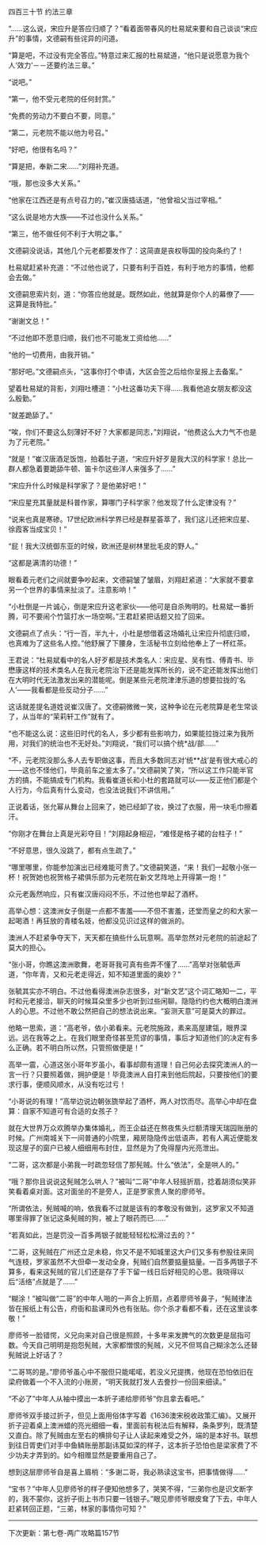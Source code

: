 

四百三十节 约法三章

“……这么说，宋应升是答应归顺了？”看着面带春风的杜易斌来要和自己谈谈“宋应升”的事情，文德嗣有些诧异的问道。

“算是吧，不过没有完全答应。”特意过来汇报的杜易斌道，“他只是说愿意为我个人‘效力’－－还要约法三章。”

“说吧。”

“第一，他不受元老院的任何封赏。”

“免费的劳动力不要白不要，同意。”

“第二，元老院不能以他为号召。”

“好吧，他很有名吗？”

“算是把，奉新二宋……”刘翔补充道。

“哦，那也没多大关系。”

“他家在江西还是有点号召力的，”崔汉唐插话道，“他曾祖父当过宰相。”

“这么说是地方大族――不过也没什么关系。”

“第三，他不做任何不利于大明之事。”

文德嗣没说话，其他几个元老都要发作了：这简直是丧权辱国的投向条约了！

杜易斌赶紧补充道：“不过他也说了，只要有利于百姓，有利于地方的事情，他都会去做。”

文德嗣思索片刻，道：“你答应他就是。既然如此，他就算是你个人的幕僚了――这算是我特批。”

“谢谢文总！”

“不过他即不愿意归顺，我们也不可能发工资给他……”

“他的一切费用，由我开销。”

“那好吧。”文德嗣点头，“这事你打个申请，大区会签之后给你呈报上去备案。”

望着杜易斌的背影，刘翔吐槽道：“小杜这番功夫下得……我看他追女朋友都没这么殷勤。”

“就差跪舔了。”

“唉，你们不要这么刻薄好不好？大家都是同志，”刘翔说，“他费这么大力气不也是为了元老院。”

“就是！”崔汉唐酒足饭饱，拍着肚子道，“宋应升好歹是我大汉的科学家！总比一群人都急着要跪舔牛顿、笛卡尔这些洋人来强多了……”

“宋应升什么时候是科学家了？是他弟好吧！”

“宋应星充其量就是科普作家，算哪门子科学家？他发现了什么定律没有？”

“说来也真是寒碜。17世纪欧洲科学界已经是群星荟萃了，我们这儿还把宋应星、徐霞客当成宝贝！”

“屁！我大汉统御东亚的时候，欧洲还是树林里批毛皮的野人。”

“这都是满清的功德！”

眼看着元老们之间就要争吵起来，文德嗣皱了皱眉，刘翔赶紧道：“大家就不要拿另一个世界的事情来扯淡了。注意影响！”

“小杜倒是一片诚心，倒是宋应升这老家伙――他可是自杀殉明的。杜易斌一番折腾，可不要闹个竹篮打水一场空啊。”王君赶紧把话题又拉了回来。

文德嗣点了点头：“行一百，半九十，小杜是想借着这场婚礼让宋应升彻底归顺，也真难为了这些名人控。”他舒展了下腰身，生活秘书立刻给他奉上了一杯红茶。

王君说：“杜易斌看中的名人好歹都是技术类名人：宋应星、吴有性、傅青书、毕懋康这样的技术类名人在我元老院治下还是能发挥所长的，说不定还能发挥出他们在大明时代无法激发出来的潜能呢。倒是某些元老院津津乐道的想要拉拢的‘名人’――我看都是些反动分子……”

这话就差提名道姓说崔汉唐了。文德嗣微微一笑，这种争论在元老院算是老生常谈了，从当年的“茉莉轩工作”就有了。

“也不能这么说：这些旧时代的名人，多少都有些影响力，如果能拉拢过来为我所用，对我们的统治也不无好处。”刘翔说，“我们可以搞个统*战/部……”

“不，元老院没那么多人去专职做这事，而且大多数同志对‘统**战’是有很大戒心的――这也不怪他们，毕竟前车之鉴太多了。”文德嗣笑了笑，“所以这工作只能半官方的搞，不能搞成专门机构。我看崔道长和小杜的套路就可以――反正他们都是个人行为，今后真有什么变动，也没法说我们不讲信用。”

正说着话，张允幂从舞台上回来了，她已经卸了妆，换过了衣服，用一块毛巾擦着汗。

“你刚才在舞台上真是光彩夺目！”刘翔起身相迎，“难怪是格子裙的台柱子！”

“不好意思，很久没跳了，都有点生疏了。”

“哪里哪里，你能参加演出已经难能可贵了。”文德嗣笑道，“来！我们一起敬小张一杯！祝贺她也祝贺格子裙俱乐部为元老院在新文艺阵地上开得第一炮！”

众元老轰然响应，只有崔汉唐闷闷不乐，不过他也举起了酒杯。

高举心想：这澳洲女子倒是一点都不害羞――不但不害羞，还堂而皇之的和大家一起喝酒！再狂放的青楼名妓，他都没见识过这样的做派的。

澳洲人不赶紧争夺天下，天天都在搞些什么玩意啊。高举忽然对元老院的前途起了莫大的担心。

“张小哥，你瞧这澳洲歌舞，老哥哥我可真有些弄不懂了……”高举对张毓低声道，“你年青，又和元老走得近，知不知道里面的奥妙？”

张毓其实亦不明白。不过他看得澳洲杂志很多，对“新文艺”这个词汇略知一二，平时和元老接洽，聊天的时候耳朵里多少也听到过些闲聊。隐隐约约也大概明白澳洲人的心思。不过他不敢公然把自己的想法说出来。“妄测天意”可是莫大的罪过。

他略一思索，道：“高老爷，依小弟看来。元老院施政，素来高屋建瓴，眼界深远。远在我等之上。在我们眼里奇怪甚至荒谬的事情，事后才知道他们的决定有多么正确。若不明白所以然，只管照做便是！”

高举一震，心道这张小哥年岁虽小，看事却颇有道理！自己何必去探究澳洲人的一言一行？只要照着做，拥护便是！毕竟澳洲人自打来到他后院起，只要按他们的要求行事，便顺风顺水，从没有吃过亏！

“小哥说的有理！”高举边说边朝张旒举起了酒杯，两人对饮而尽。高举心中却在盘算：自家不知道可有合适的女孩子？

就在大世界万众欢腾举办集体婚礼，而王企益还在熬夜焦头烂额清理天瑞园账册的时候。广州南城关下一间普通的小院里，厢房隐隐传出低语声，若有人离近便能发现这屋子的窗户已被人细细用布封住，显然是为了免得屋内光亮泄出。

“二哥，这次都是小弟我一时疏忽轻信了那髡贼。什么“依法”，全是哄人的。”

“哦？那你且说说这髡贼怎么哄人？”被叫“二哥”中年人轻摇折扇，捻着胡须似笑非笑看着桌对面。这对面坐的不是旁人，正是罗家贵人聚的廖师爷。

“所谓依法，髡贼喊的响，依我看不过就是该有的孝敬没有做到，这罗家又不知道哪里得罪了张记这条髡贼的狗，被上了眼药而已……”

“若真如此，岂是罚没一百多两银子就能轻轻松松滑过去的？”

“二哥，这髡贼在广州还立足未稳，你又不是不知城里这大户们又多有参股往来同气连枝，罗家虽然不大但牵一发动全身，髡贼们自然要掂量掂量。一百多两银子不算多，看来这髡贼的官儿们还是存了手下留一线日后好相见的心思。我晓得以后“活络”点就是了……”

“糊涂！”被叫做“二哥”的中年人啪的一声合上折扇，点着廖师爷鼻子，“髡贼律法皆在报纸上有公告，府衙和盐课司外也有张贴。你个杀才看都不看，还在这里谈孝敬！”

廖师爷一脸错愕，义兄向来对自己很是照顾，十多年来发脾气的次数更是屈指可数。今天自己明明是抱怨髡贼，大家都憎恨的髡贼，义兄不但骂自己糊涂怎么还替髡贼说上好话了？

“二哥骂的是。”廖师爷虽心中不服但只能喏喏，若没义兄提携，他现在恐怕依旧在梁府做着一个不入流的小账房，“明天我就打发人去誊抄一份回来细读。”

“不必了”中年人从袖中摸出一本折子递给廖师爷“你且拿去看吧。”

廖师爷双手接过折子，但见上面用俗体字写着《1636澳宋税收政策汇编》。又展开折子迎着桌上澳洲蜡的亮光细细一看，里面前有税法后有解释，条条罗列，既清楚又直白。除了髡贼由左至右的横排句子让人读起来难受之外，端的是本好书。联想到往日胥吏们对手中鱼鳞账册那副讳莫如深的样子，这本折子恐怕也是梁家费了不少功夫才弄到的。如今相赠显然是要重用自己了。

想到这层廖师爷自是喜上眉梢：“多谢二哥，我必熟读这宝书，把事情做得……”

“宝书？”中年人见廖师爷的样子便知他想多了，哭笑不得，“三弟你也是识文断字的，我不蒙你，这折子街上书市只要一钱银子。”眼见廖师爷眼皮耷了下去，中年人赶紧转回正题，“三弟，林家的事情你可知？”

---------------------------------------------------

下次更新：第七卷-两广攻略篇157节

